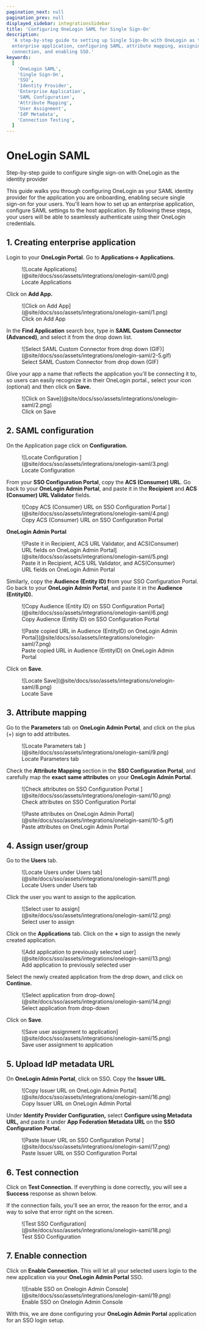 ```yaml
---
pagination_next: null
pagination_prev: null
displayed_sidebar: integrationsSidebar
title: 'Configuring OneLogin SAML for Single Sign-On'
description:
  'A step-by-step guide to setting up Single Sign-On with OneLogin as the Identity Provider, including creating an
  enterprise application, configuring SAML, attribute mapping, assigning users, uploading IdP metadata, testing the
  connection, and enabling SSO.'
keywords:
  [
    'OneLogin SAML',
    'Single Sign-On',
    'SSO',
    'Identity Provider',
    'Enterprise Application',
    'SAML Configuration',
    'Attribute Mapping',
    'User Assignment',
    'IdP Metadata',
    'Connection Testing',
  ]
---
```


# OneLogin SAML

<Subtitle>Step-by-step guide to configure single sign-on with OneLogin as the identity provider</Subtitle>

This guide walks you through configuring OneLogin as your SAML identity provider for the application you are onboarding, enabling secure single sign-on for your users. You'll learn how to set up an enterprise application, configure SAML settings to the host application. By following these steps, your users will be able to seamlessly authenticate using their OneLogin credentials.

## 1. Creating enterprise application

Login to your **OneLogin Portal**. Go to **Applications→ Applications.**

<figure>
  ![Locate Applications](@site/docs/sso/assets/integrations/onelogin-saml/0.png)
  <figcaption>Locate Applications</figcaption>
</figure>

Click on **Add App.**

<figure>
  ![Click on Add App](@site/docs/sso/assets/integrations/onelogin-saml/1.png)
  <figcaption>Click on Add App</figcaption>
</figure>

In the **Find Application** search box, type in **SAML Custom Connector (Advanced)**, and select it from the drop down
list.

<figure>
  ![Select SAML Custom Connector from drop down (GIF)](@site/docs/sso/assets/integrations/onelogin-saml/2-5.gif)
  <figcaption>Select SAML Custom Connector from drop down (GIF)</figcaption>
</figure>

Give your app a name that reflects the application you'll be connecting it to, so users can easily recognize it in their
OneLogin portal., select your icon (optional) and then click on **Save.**

<figure>
  ![Click on Save](@site/docs/sso/assets/integrations/onelogin-saml/2.png)
  <figcaption>Click on Save</figcaption>
</figure>

## 2. SAML configuration

On the Application page click on **Configuration.**

<figure>
  ![Locate Configuration ](@site/docs/sso/assets/integrations/onelogin-saml/3.png)
  <figcaption>Locate Configuration </figcaption>
</figure>

From your **SSO Configuration Portal**, copy the **ACS (Consumer) URL**. Go back to your **OneLogin Admin Portal**, and
paste it in the **Recipient** and **ACS (Consumer) URL Validator** fields.

<figure>
  ![Copy ACS (Consumer) URL on SSO Configuration Portal ](@site/docs/sso/assets/integrations/onelogin-saml/4.png)
  <figcaption>Copy ACS (Consumer) URL on SSO Configuration Portal </figcaption>
</figure>

**OneLogin Admin Portal**

<figure>
  ![Paste it in Recipient, ACS URL Validator, and ACS(Consumer) URL fields on OneLogin Admin
  Portal](@site/docs/sso/assets/integrations/onelogin-saml/5.png)
  <figcaption>
    Paste it in Recipient, ACS URL Validator, and ACS(Consumer) URL fields on OneLogin Admin Portal
  </figcaption>
</figure>

Similarly, copy the **Audience (Entity ID) f**rom your SSO Configuration Portal. Go back to your **OneLogin Admin
Portal**, and paste it in the **Audience (EntityID).**

<figure>
  ![Copy Audience (Entity ID) on SSO Configuration Portal](@site/docs/sso/assets/integrations/onelogin-saml/6.png)
  <figcaption>Copy Audience (Entity ID) on SSO Configuration Portal</figcaption>
</figure>

<figure>
  ![Paste copied URL in Audience (EntityID) on OneLogin Admin
  Portal](@site/docs/sso/assets/integrations/onelogin-saml/7.png)
  <figcaption>Paste copied URL in Audience (EntityID) on OneLogin Admin Portal</figcaption>
</figure>

Click on **Save**.

<figure>
  ![Locate Save](@site/docs/sso/assets/integrations/onelogin-saml/8.png)
  <figcaption>Locate Save</figcaption>
</figure>

## 3. Attribute mapping

Go to the **Parameters** tab on **OneLogin Admin Portal**, and click on the plus (+) sign to add attributes.

<figure>
  ![Locate Parameters tab ](@site/docs/sso/assets/integrations/onelogin-saml/9.png)
  <figcaption>Locate Parameters tab </figcaption>
</figure>

Check the **Attribute Mapping** section in the **SSO Configuration Portal**, and carefully map the **exact** **same
attributes** on your **OneLogin Admin Portal**.

<figure>
  ![Check attributes on SSO Configuration Portal ](@site/docs/sso/assets/integrations/onelogin-saml/10.png)
  <figcaption>Check attributes on SSO Configuration Portal </figcaption>
</figure>

<figure>
  ![Paste attributes on OneLogin Admin Portal](@site/docs/sso/assets/integrations/onelogin-saml/10-5.gif)
  <figcaption>Paste attributes on OneLogin Admin Portal</figcaption>
</figure>

## 4. Assign user/group

Go to the **Users** tab.

<figure>
  ![Locate Users under Users tab](@site/docs/sso/assets/integrations/onelogin-saml/11.png)
  <figcaption>Locate Users under Users tab</figcaption>
</figure>

Click the user you want to assign to the application.

<figure>
  ![Select user to assign](@site/docs/sso/assets/integrations/onelogin-saml/12.png)
  <figcaption>Select user to assign</figcaption>
</figure>

Click on the **Applications** tab. Click on the **+** sign to assign the newly created application.

<figure>
  ![Add application to previously selected user](@site/docs/sso/assets/integrations/onelogin-saml/13.png)
  <figcaption>Add application to previously selected user</figcaption>
</figure>

Select the newly created application from the drop down, and click on **Continue.**

<figure>
  ![Select application from drop-down](@site/docs/sso/assets/integrations/onelogin-saml/14.png)
  <figcaption>Select application from drop-down</figcaption>
</figure>

Click on **Save**.

<figure>
  ![Save user assignment to application](@site/docs/sso/assets/integrations/onelogin-saml/15.png)
  <figcaption>Save user assignment to application</figcaption>
</figure>

## 5. Upload IdP metadata URL

On **OneLogin Admin Portal**, click on SSO. Copy the **Issuer URL**.

<figure>
  ![Copy Issuer URL on OneLogin Admin Portal](@site/docs/sso/assets/integrations/onelogin-saml/16.png)
  <figcaption>Copy Issuer URL on OneLogin Admin Portal</figcaption>
</figure>

Under **Identify Provider Configuration,** select **Configure using Metadata URL,** and paste it under **App Federation
Metadata URL** on the **SSO Configuration Portal.**

<figure>
  ![Paste Issuer URL on SSO Configuration Portal ](@site/docs/sso/assets/integrations/onelogin-saml/17.png)
  <figcaption>Paste Issuer URL on SSO Configuration Portal </figcaption>
</figure>

## 6. Test connection

Click on **Test Connection.** If everything is done correctly, you will see a **Success** response as shown below.

If the connection fails, you'll see an error, the reason for the error, and a way to solve that error right on the
screen.

<figure>
  ![Test SSO Configuration](@site/docs/sso/assets/integrations/onelogin-saml/18.png)
  <figcaption>Test SSO Configuration</figcaption>
</figure>

## 7. Enable connection

Click on **Enable Connection.** This will let all your selected users login to the new application via your **OneLogin
Admin Portal** SSO.

<figure>
  ![Enable SSO on Onelogin Admin Console](@site/docs/sso/assets/integrations/onelogin-saml/19.png)
  <figcaption>Enable SSO on Onelogin Admin Console</figcaption>
</figure>

With this, we are done configuring your **OneLogin Admin Portal** application for an SSO login setup.
